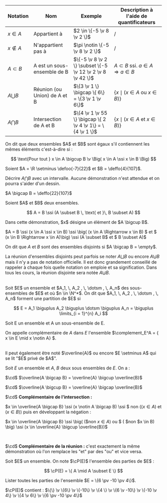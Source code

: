 
<Item type="definition" titre="notations ensemblistes" searchDesc="sous-ensemble, appartient à, intersection, réunion">

| Notation | Nom | Exemple | Description à l'aide de quantificateurs| 
|---|---|---|---|
| $x \in A$ | Appartient à | $2 \in \{-5 \v 8 \v 2 \}$ | / |
| $x \notin A$ | N'appartient pas à | $\pi \notin \{-5 \v 8 \v 2 \}$ | / |
| $A \subset B$ | A est un sous-ensemble de B | $\{-5 \v 8 \v 2 \} \subset \{-5 \v 12 \v 2 \v 8 \v 42 \}$ | $A \subset B$ ssi. $a \in A \Rightarrow a \in B$ |
| $A \bigcup B$ | Réunion (ou Union) de A et B | $\{3 \v 1 \} \bigcap \{ 6\} = \{3 \v 1 \v 6\}$ | $\{ x \mid (x \in A$ ou $x \in B)\}$ |
| $A \bigcap B$ | Intersection de A et B | $\{4 \v 1 \v 55 \} \bigcap \{ 2 \v 4 \v 1\} = \{4 \v 1 \}$ | $\{ x \mid (x \in A$ et $x \in B)\}$ |
</Item>

<Item type="definition" titre="égalité d'enembles">
On dit que deux ensembles $A$ et $B$ sont égaux s'il contiennent les mêmes éléments c'est-à-dire si :

$$
\text{Pour tout } x \in A \bigcup B \v  \Big( x \in A \ssi x \in B \Big)
$$
</Item>

<Exercice titre=''>

Soient $A = \R \setminus \defoo{-7}{22}$ et $B = \deffo{4}{107}$.

Décrire $A \bigcap B$ avec un intervalle. Aucune démonstration n'est attendue et on pourra s'aider d'un dessin.

</Exercice>

<Hideable type='démonstration' titre=''>

$A \bigcap B = \deffo{22}{107}$
</Hideable>


<Item type='propriete' titre='double inclusion' searchDesc="ensembles">
Soient $A$ et $B$ deux ensembles. 

$$
A = B \ssi (A \subset B \, \text{ et }\, B \subset A) 
$$
</Item>


<Hideable type='démonstration'>
Dans cette démonstration, $x$ désigne un élément de $A \bigcup B$.

$A = B \ssi (x \in A \ssi x \in B) \ssi \big( (x \in A \Rightarrow x \in B) $ et $ (x \in B \Rightarrow x \in A)\big) \ssi (A \subset B$ et $ B \subset A)$ 
</Hideable>


<Item type='definition' titre='ensembles disjoints et partitions'>

On dit que $A$ et $B$ sont des ensembles disjoints si $A \bigcap B = \empty$. 

La réunion d'ensembles disjoints peut parfois se noter $A \bigsqcup B$ ou encore $A \biguplus B$ 
mais il n'y a pas de notation officielle. Il est donc grandement conseillé de rappeler à chaque fois quelle notation on emploie et sa signification. Dans tous les cours, 
la réunion disjointe sera notée $A \biguplus B$.

<br/>
Soit $E$ un ensemble et $A_1, \, A_2 , \, \dotsm , \, A_n$ des sous-ensembles de $E$ et où $n \in \N^*$. On dit que $A_1, \, A_2 , \, \dotsm , \, A_n$ forment une partition de $E$ si

$$
E = A_1 \biguplus A_2 \biguplus \dotsm \biguplus A_n = \biguplus \limits_{i = 1}^{n} A_i
$$
</Item>


<Item type='definition' titre='complémentaire et exclusion' searchDesc="ensemble">
Soit E un ensemble et A un sous-ensemble de E. 

On appelle complémentaire de $A$ dans $E$ l'ensemble $\complement_E^A = \{ x \in E \mid x \notin A\} $. 

<br/>
Il peut également être noté $\overline{A}$ ou encore $E \setminus A$ qui se lit "$E$ privé de $A$".
</Item>

<Item type='propriete' titre="complémentaire de la réunion et de l'intersection" searchDesc="ensemble">

Soit $E$ un ensemble et $A$, $B$ deux sous ensembles de $E$. On a :

$\cd$ $\overline{A \bigcap B} = \overline{A} \bigcup \overline{B}$

$\cd$ $\overline{A \bigcup B} = \overline{A} \bigcap \overline{B}$
</Item>

<Hideable type='démonstration'>

$\cd$ **Complémentaire de l'intersection :** 

$x \in \overline{A \bigcap B} \ssi (x \notin A \bigcap B) \ssi $ non $\big((x \in A )$ et $(x \in B)\big)$ puis en développant la négation : 

$x \in \overline{A \bigcap B} \ssi \big( ($non $x \in A)$ ou $ ( $non $x \in B) \big) \ssi (x \in \overline{A} \bigcup \overline{B})$

<br/>

$\cd$ **Complémentaire de la réunion :** c'est exactement la même démonstration où l'on remplace les "et" par des "ou" et vice versa.
</Hideable>

<Item type="definition" titre="parties d'un ensemble">
Soit $E$ un ensemble. On note $\cP(E)$ l'ensemble des parties de $E$ : 

$$
\cP(E) = \{ A \mid A \subset E \} 
$$
</Item>

<Exercice titre=''>

Lister toutes les parties de l'ensemble $E = \{6 \pv -10 \pv 4\}$.
</Exercice>

<Hideable type='démonstration' titre=''>

$\cP(E)$ contient : $\{\} \v \{6\} \v \{-10\} \v \{4 \} \v \{6 \v -10\} \v \{-10 \v 4\} \v \{4 \v 6\} \v \{6 \pv -10 \pv 4\}$
</Hideable>
